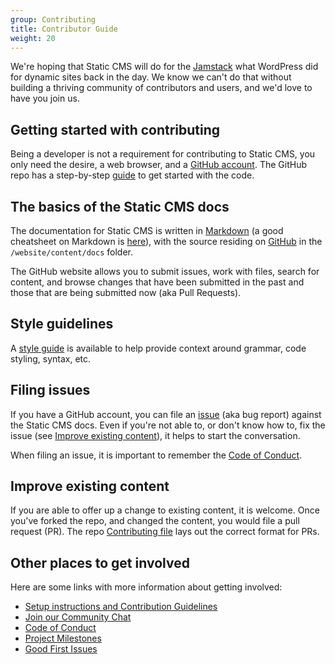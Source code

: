 ```yaml
---
group: Contributing
title: Contributor Guide
weight: 20
---
```


We're hoping that Static CMS will do for the [Jamstack](https://www.jamstack.org) what WordPress did for dynamic sites back in the day. We know we can't do that without building a thriving community of contributors and users, and we'd love to have you join us.

## Getting started with contributing
Being a developer is not a requirement for contributing to Static CMS, you only need the desire, a web browser, and a [GitHub account](https://github.com/join). The GitHub repo has a step-by-step [guide](https://github.com/StaticJsCMS/static-cms/blob/main/CONTRIBUTING.md) to get started with the code.

## The basics of the Static CMS docs
The documentation for Static CMS is written in [Markdown](http://daringfireball.net/projects/markdown/) (a good cheatsheet on Markdown is [here](https://github.com/adam-p/markdown-here/wiki/Markdown-Cheatsheet)), with the source residing on [GitHub](https://github.com/StaticJsCMS/static-cms) in the `/website/content/docs` folder.

The GitHub website allows you to submit issues, work with files, search for content, and browse changes that have been submitted in the past and those that are being submitted now (aka Pull Requests). 

## Style guidelines
A [style guide](/docs/writing-style-guide/) is available to help provide context around grammar, code styling, syntax, etc. 

## Filing issues
If you have a GitHub account, you can file an [issue](https://github.com/StaticJsCMS/static-cms/issues) (aka bug report) against the Static CMS docs. Even if you're not able to, or don't know how to, fix the issue (see [Improve existing content](#improve-existing-content)), it helps to start the conversation. 

When filing an issue, it is important to remember the [Code of Conduct](https://github.com/StaticJsCMS/static-cms/blob/main/CODE_OF_CONDUCT.md).

## Improve existing content
If you are able to offer up a change to existing content, it is welcome. Once you've forked the repo, and changed the content, you would file a pull request (PR). The repo [Contributing file](https://github.com/StaticJsCMS/static-cms/blob/main/CONTRIBUTING.md) lays out the correct format for PRs.

## Other places to get involved
Here are some links with more information about getting involved:

* [Setup instructions and Contribution Guidelines](https://github.com/StaticJsCMS/static-cms/blob/main/CONTRIBUTING.md)
* [Join our Community Chat](/chat)
* [Code of Conduct](https://github.com/StaticJsCMS/static-cms/blob/main/CODE_OF_CONDUCT.md)
* [Project Milestones](https://github.com/StaticJsCMS/static-cms/milestones)
* [Good First Issues](https://github.com/StaticJsCMS/static-cms/issues?q=is%3Aissue+is%3Aopen+sort%3Aupdated-desc+label%3A%22good+first+issue%22+-label%3Aclaimed)
